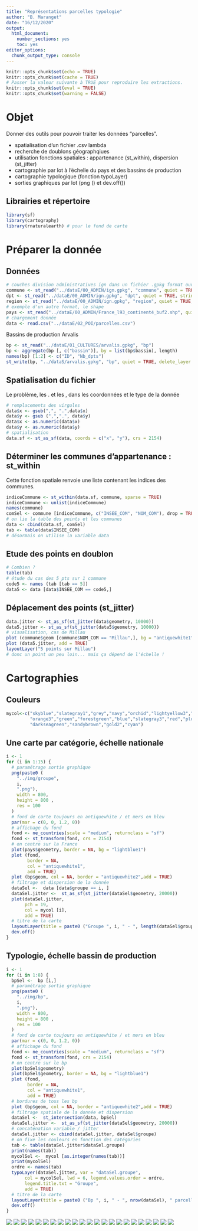 ```yaml
---
title: "Représentations parcelles typologie"
author: "B. Maranget"
date: "16/12/2020"
output: 
  html_document: 
    number_sections: yes
    toc: yes
editor_options: 
  chunk_output_type: console
---
```



```r
knitr::opts_chunk$set(echo = TRUE)
knitr::opts_chunk$set(cache = TRUE)
# Passer la valeur suivante à TRUE pour reproduire les extractions.
knitr::opts_chunk$set(eval = TRUE)
knitr::opts_chunk$set(warning = FALSE)
```

# Objet

Donner des outils pour pouvoir traiter les données "parcelles".

- spatialisation d'un fichier .csv lambda
- recherche de doublons géographqiues
- utilisation fonctions spatiales : appartenance (st_within), dispersion (st_jitter)
- cartographie par lot à l'échelle du pays et des bassins de production
- cartographie typologique (fonction typoLayer)
- sorties graphiques par lot (png () et dev.off())

## Librairies et répertoire

```r
library(sf)
library(cartography)
library(rnaturalearth) # pour le fond de carte
```

# Préparer la donnée

## Données

```r
# couches division administratives ign dans un fichier .gpkg format ouvert de données
commune <- st_read("../dataE/00_ADMIN/ign.gpkg", "commune", quiet = TRUE,stringsAsFactors = F)
dpt <- st_read("../dataE/00_ADMIN/ign.gpkg", "dpt", quiet = TRUE, stringsAsFactors = F)
region <- st_read("../dataE/00_ADMIN/ign.gpkg", "region", quiet = TRUE, stringsAsFactors = F)
# exemple d'un autre format, le shape
pays <- st_read("../dataE/00_ADMIN/France_l93_continent4_buf2.shp", quiet = TRUE, stringsAsFactors = F)
# chargement donnée
data <- read.csv("../dataE/02_POI/parcelles.csv")
```

Bassins de production Arvalis

```r
bp <- st_read("../dataE/01_CULTURES/arvalis.gpkg", "bp")
bp <- aggregate(bp [, c("bassin")], by = list(bp$bassin), length)
names(bp) [1:2] <- c("ID", "Nb_dpts")
st_write(bp, "../dataS/arvalis.gpkg", "bp", quiet = TRUE, delete_layer = TRUE)
```




## Spatialisation du fichier

Le problème, les . et les , dans les coordonnées et le type de la donnée

```r
# remplacements des virgules
data$x <- gsub(",", ".",data$x) 
data$y <- gsub (",",".", data$y)
data$x <- as.numeric(data$x)
data$y <- as.numeric(data$y)
# spatialisation
data.sf <- st_as_sf(data, coords = c("x", "y"), crs = 2154)
```

## Déterminer les communes d'appartenance : st_within


Cette fonction spatiale renvoie une liste contenant les indices des communes.


```r
indiceCommune <- st_within(data.sf, commune, sparse = TRUE)
indiceCommune <- unlist(indiceCommune)
names(commune)
comSel <- commune [indiceCommune, c("INSEE_COM", "NOM_COM"), drop = TRUE]
# on lie la table des points et les communes
data <- cbind(data.sf, comSel)
tab <- table(data$INSEE_COM)
# désormais on utilise la variable data
```

## Etude des points en doublon

```r
# Combien ?
table(tab)
# étude du cas des 5 pts sur 1 commune
code5 <- names (tab [tab == 5])
data5 <- data [data$INSEE_COM == code5,]
```


## Déplacement des points (st_jitter)



```r
data.jitter <- st_as_sf(st_jitter(data$geometry, 10000))
data5.jitter <- st_as_sf(st_jitter(data5$geometry, 10000))
# visualisation, cas de Millau
plot (commune$geom [commune$NOM_COM == "Millau",], bg = "antiquewhite1")
plot (data5.jitter, add = TRUE)
layoutLayer("5 points sur Millau")
# donc un point un peu loin... mais ça dépend de l'échelle !
```

# Cartographies

## Couleurs


```r
mycol<-c("skyblue","slategray1","grey","navy","orchid","lightyellow3","yellow",
         "orange3","green","forestgreen","blue","slategray3","red","plum","darkseagreen1",
         "darkseagreen","sandybrown","gold2","cyan")
```


## Une carte par catégorie, échelle nationale


```r
i <- 1
for (i in 1:15) {
  # paramétrage sortie graphique
  png(paste0 (
    "../img/groupe",
    i,
    ".png"),
    width = 800,
    height = 800 ,
    res = 100
  )
  # fond de carte toujours en antiquewhite / et mers en bleu
  par(mar = c(0, 0, 1.2, 0))
  # affichage du fond
  fond <- ne_countries(scale = "medium", returnclass = "sf")
  fond <- st_transform(fond, crs = 2154)
  # on centre sur la France
  plot(pays$geometry, border = NA, bg = "lightblue1")
  plot (fond,
        border = NA,
        col = "antiquewhite1",
        add = TRUE)
  plot (bp$geom, col = NA, border = "antiquewhite2",add = TRUE)
  # filtrage et dispersion de la donnée
  dataSel <-  data [data$groupe == i, ]
  dataSel.jitter <-  st_as_sf(st_jitter(dataSel$geometry, 20000))
  plot(dataSel.jitter,
       pch = 19,
       col = mycol [i],
       add = TRUE)
  # titre de la carte
  layoutLayer(title = paste0 ("Groupe ", i, " - ", length(dataSel$groupe), " parcelles"))
  dev.off()
}
```




## Typologie, échelle bassin de production



```r
i <- 1
for (i in 1:8) {
  bpSel <-  bp [i,]
  # paramétrage sortie graphique
  png(paste0 (
    "../img/bp",
    i,
    ".png"),
    width = 800,
    height = 800 ,
    res = 100
  )
  # fond de carte toujours en antiquewhite / et mers en bleu
  par(mar = c(0, 0, 1.2, 0))
  # affichage du fond
  fond <- ne_countries(scale = "medium", returnclass = "sf")
  fond <- st_transform(fond, crs = 2154)
  # on centre sur le bp
  plot(bpSel$geometry)
  plot(bpSel$geometry, border = NA, bg = "lightblue1")
  plot (fond,
        border = NA,
        col = "antiquewhite1",
        add = TRUE)
  # bordures de tous les bp
  plot (bp$geom, col = NA, border = "antiquewhite2",add = TRUE)
  # filtrage spatiale de la donnée et dispersion
  dataSel <-  st_intersection(data, bpSel)
  dataSel.jitter <-  st_as_sf(st_jitter(dataSel$geometry, 20000))
  # concaténation variable / jitter
  dataSel.jitter <- cbind(dataSel.jitter, dataSel$groupe)
  # on fixe les couleurs en fonction des catégories
  tab <- table(dataSel.jitter$dataSel.groupe)
  print(names(tab))
  mycolSel <-  mycol [as.integer(names(tab))]
  print(mycolSel)
  ordre <- names(tab)
  typoLayer(dataSel.jitter, var = "dataSel.groupe",
       col = mycolSel, lwd = 6, legend.values.order = ordre,
       legend.title.txt = "Groupe",
       add = TRUE)
  # titre de la carte
  layoutLayer(title = paste0 ("Bp ", i, " - ", nrow(dataSel), " parcelles"))
  dev.off()
}


```

![](../img/bp1.png)
![](../img/bp2.png)
![](../img/bp3.png)
![](../img/bp4.png)
![](../img/bp5.png)
![](../img/bp6.png)
![](../img/bp7.png)
![](../img/bp8.png)
![](../img/groupe1.png)
![](../img/groupe10.png)
![](../img/groupe11.png)
![](../img/groupe12.png)
![](../img/groupe13.png)
![](../img/groupe14.png)
![](../img/groupe15.png)
![](../img/groupe2.png)
![](../img/groupe3.png)
![](../img/groupe4.png)
![](../img/groupe5.png)
![](../img/groupe6.png)
![](../img/groupe7.png)
![](../img/groupe8.png)
![](../img/groupe9.png)




